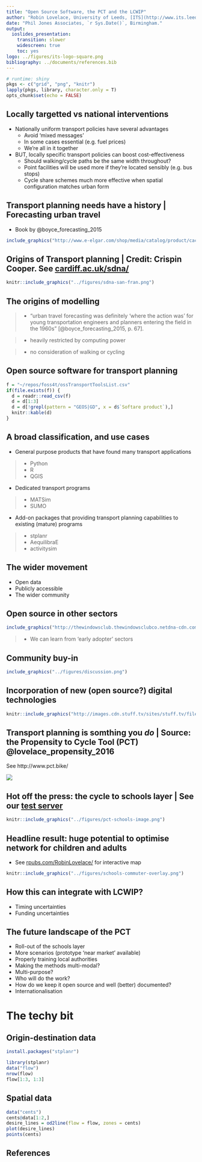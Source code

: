 ```yaml
---
title: "Open Source Software, the PCT and the LCWIP"
author: "Robin Lovelace, University of Leeds, [ITS](http://www.its.leeds.ac.uk/)/[LIDA](http://www.lida.leeds.ac.uk/). Source code: [github.com/npct](https://github.com/npct/pct)."
date: "Phil Jones Associates, `r Sys.Date()`, Birmingham." 
output:
  ioslides_presentation:
    transition: slower
    widescreen: true
    toc: yes
logo: ../figures/its-logo-square.png
bibliography: ../documents/references.bib
---
```


```r
# runtime: shiny
pkgs <- c("grid", "png", "knitr")
lapply(pkgs, library, character.only = T)
opts_chunk$set(echo = FALSE)
```

## Locally targetted vs national interventions

- Nationally uniform transport policies have several advantages
    - Avoid 'mixed messages'
    - In some cases essential (e.g. fuel prices)
    - We're all in it together

- BUT, locally specific transport policies can boost cost-effectiveness
    - Should walking/cycle paths be the same width throughout?
    - Point facilities will be used more if they're located sensibly (e.g. bus stops)
    - Cycle share schemes much more effective when spatial configuration matches urban form
    
## Transport planning needs have a history | Forecasting urban travel

- Book by @boyce_forecasting_2015

```r
include_graphics("http://www.e-elgar.com/shop/media/catalog/product/cache/1/image/225x/040ec09b1e35df139433887a97daa66f/9/7/9781848449602_4_1.jpg")
```

## Origins of Transport planning | Credit: Crispin Cooper. See [cardiff.ac.uk/sdna/](http://www.cardiff.ac.uk/sdna/)

```r
knitr::include_graphics("../figures/sdna-san-fran.png")
```

## The origins of modelling

> - "urban travel forecasting was definitely 'where the action was' for young transportation engineers and planners entering the field in the 1960s" [@boyce_forecasting_2015, p. 67].

> - heavily restricted by computing power

> - no consideration of walking or cycling

## Open source software for transport planning {.smaller}

```r
f = "~/repos/foss4t/ossTransportToolsList.csv"
if(file.exists(f)) {
  d = readr::read_csv(f)
  d = d[1:3]
  d = d[!grepl(pattern = "GEOS|GD", x = d$`Softare product`),]
  knitr::kable(d)
}
```

## A broad classification, and use cases

- General purpose products that have found many transport applications

> - Python
> - R
> - QGIS

- Dedicated transport programs

> - MATSim
> - SUMO

- Add-on packages that providing transport planning capabilities to existing (mature) programs

> - stplanr
> - AequilibraE
> - activitysim

## The wider movement

- Open data
- Publicly accessible
- The wider community

## Open source in other sectors

```r
include_graphics("http://thewindowsclub.thewindowsclubco.netdna-cdn.com/wp-content/uploads/2015/01/How-to-Make-Money-Using-Open-Source-Software.png")
```

> - We can learn from 'early adopter' sectors

## Community buy-in

```r
include_graphics("../figures/discussion.png")
```

## Incorporation of new (open source?) digital technologies

```r
knitr::include_graphics("http://images.cdn.stuff.tv/sites/stuff.tv/files/styles/big-image/public/news/see-sense-light.jpg")
```

## Transport planning is somthing you *do* | Source: the Propensity to Cycle Tool (PCT) @lovelace_propensity_2016

See http://www.pct.bike/

[![](https://github.com/npct/pct/raw/master/figures/rnet-leeds-base-to-godutch.png)](https://github.com/npct/pct/raw/master/figures/rnet-leeds-base-to-godutch.png)

## Hot off the press: the cycle to schools layer | See our [test server](http://npct0.vs.mythic-beasts.com/schools/)

```r
knitr::include_graphics("../figures/pct-schools-image.png")
```

## Headline result: huge potential to optimise network for children and adults

- See [rpubs.com/RobinLovelace/](http://rpubs.com/RobinLovelace/244545) for interactive map

```r
knitr::include_graphics("../figures/schools-commuter-overlay.png")
```

## How this can integrate with LCWIP?

- Timing uncertainties
- Funding uncertainties

## The future landscape of the PCT

- Roll-out of the schools layer
- More scenarios (prototype 'near market' available)
- Properly training local authorities
- Making the methods multi-modal?
- Multi-purpose?
- Who will do the work?
- How do we keep it open source and well (better) documented?
- Internationalisation

# The techy bit

## Origin-destination data

```r
install.packages("stplanr")
```

```r
library(stplanr)
data("flow")
nrow(flow)
flow[1:3, 1:3]
```

## Spatial data

```r
data("cents")
cents@data[1:2,]
desire_lines = od2line(flow = flow, zones = cents)
plot(desire_lines)
points(cents)
```

## References {.smaller}


